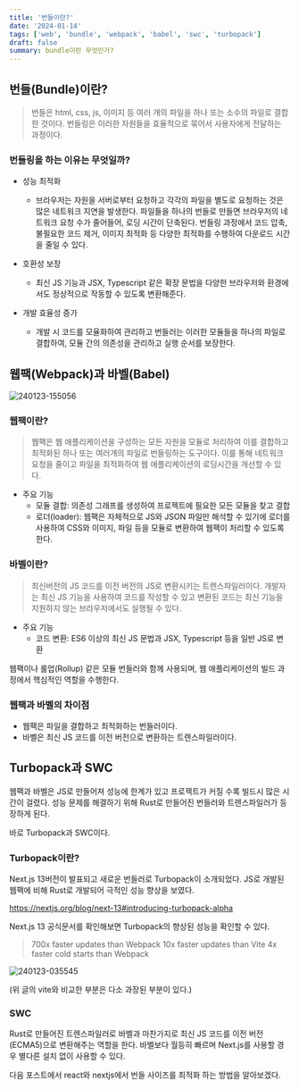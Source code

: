 ```yaml
---
title: '번들이란?'
date: '2024-01-14'
tags: ['web', 'bundle', 'webpack', 'babel', 'swc', 'turbopack']
draft: false
summary: bundle이란 무엇인가?
---
```


## 번들(Bundle)이란?

> 번들은 html, css, js, 이미지 등 여러 개의 파일을 하나 또는 소수의 파일로 결합한 것이다. 번들링은 이러한 자원들을 효율적으로 묶어서 사용자에게 전달하는 과정이다.

### 번들링을 하는 이유는 무엇일까?

- 성능 최적화

  - 브라우저는 자원을 서버로부터 요청하고 각각의 파일을 별도로 요청하는 것은 많은 네트워크 지연을 발생한다. 파일들을 하나의 번들로 만들면 브라우저의 네트워크 요청 수가 줄어들어, 로딩 시간이 단축된다. 번들링 과정에서 코드 압축, 불필요한 코드 제거, 이미지 최적화 등 다양한 최적화를 수행하여 다운로드 시간을 줄일 수 있다.

- 호환성 보장

  - 최신 JS 기능과 JSX, Typescript 같은 확장 문법을 다양한 브라우저와 환경에서도 정상적으로 작동할 수 있도록 변환해준다.

- 개발 효율성 증가
  - 개발 시 코드를 모율화하여 관리하고 번들러는 이러한 모듈들을 하나의 파일로 결합하여, 모듈 간의 의존성을 관리하고 실행 순서를 보장한다.

## 웹팩(Webpack)과 바벨(Babel)

![240123-155056](/static/images/bundle/240123-155056.png)

### 웹팩이란?

> 웹팩은 웹 애플리케이션을 구성하는 모든 자원을 모듈로 처리하여 이를 결합하고 최적화된 하나 또는 여러개의 파일로 번들링하는 도구이다.
> 이를 통해 네트워크 요청을 줄이고 파일을 최적화하여 웹 애플리케이션의 로딩시간을 개선할 수 있다.

- 주요 기능
  - 모듈 결합: 의존성 그래프를 생성하여 프로젝트에 필요한 모든 모듈을 찾고 결합
  - 로더(loader): 웹팩은 자체적으로 JS와 JSON 파일만 해석할 수 있기에 로더를 사용하여 CSS와 이미지, 파일 등을 모듈로 변환하여 웹팩이 처리할 수 있도록 한다.

### 바벨이란?

> 최신버전의 JS 코드를 이전 버전의 JS로 변환시키는 트렌스파일러이다. 개발자는 최신 JS 기능을 사용하여 코드를 작성할 수 있고 변환된 코드는 최신 기능을 지원하지 않는 브라우저에서도 실행될 수 있다.

- 주요 기능
  - 코드 변환: ES6 이상의 최신 JS 문법과 JSX, Typescript 등을 일반 JS로 변환

웹팩이나 롤업(Rollup) 같은 모듈 번들러와 함께 사용되며, 웹 애플리케이션의 빌드 과정에서 핵심적인 역할을 수행한다.

### 웹팩과 바벨의 차이점

- 웹팩은 파일을 결합하고 최적화하는 번들러이다.
- 바벨은 최신 JS 코드를 이전 버전으로 변환하는 트렌스파일러이다.

## Turbopack과 SWC

웹팩과 바벨은 JS로 만들어져 성능에 한계가 있고 프로젝트가 커질 수록 빌드시 많은 시간이 걸렸다.
성능 문제를 해결하기 위해 Rust로 만들어진 번들러와 트렌스파일러가 등장하게 된다.

바로 Turbopack과 SWC이다.

### Turbopack이란?

Next.js 13버전이 발표되고 새로운 번들러로 Turbopack이 소개되었다.
JS로 개발된 웹팩에 비해 Rust로 개발되어 극적인 성능 향상을 보였다.

https://nextjs.org/blog/next-13#introducing-turbopack-alpha

Next.js 13 공식문서를 확인해보면 Turbopack의 향상된 성능을 확인할 수 있다.

> 700x faster updates than Webpack
> 10x faster updates than Vite
> 4x faster cold starts than Webpack

![240123-035545](/static/images/bundle/240123-035545.png)

(위 글의 vite와 비교한 부분은 다소 과장된 부분이 있다.)

### SWC

Rust로 만들어진 트렌스파일러로 바벨과 마찬가지로 최신 JS 코드를 이전 버전(ECMA5)으로 변환해주는 역할을 한다.
바벨보다 월등히 빠르며 Next.js를 사용할 경우 별다른 설치 없이 사용할 수 있다.

다음 포스트에서 react와 nextjs에서 번들 사이즈를 최적화 하는 방법을 알아보겠다.

